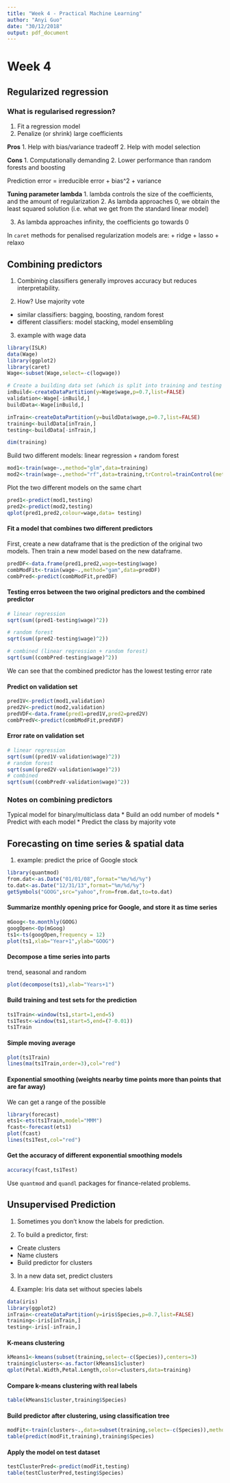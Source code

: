 ```yaml
---
title: "Week 4 - Practical Machine Learning"
author: "Anyi Guo"
date: "30/12/2018"
output: pdf_document
---
```


# Week 4

## Regularized regression
### What is regularised regression?
1. Fit a regression model
2. Penalize (or shrink) large coefficients

**Pros**
1. Help with bias/variance tradeoff
2. Help with model selection

**Cons**
1. Computationally demanding
2. Lower performance than random forests and boosting 


Prediction error = irreducible error + bias^2 + variance

**Tuning parameter lambda**
1. lambda controls the size of the coefficients, and the amount of regularization 
2. As lambda approaches 0, we obtain the least squared solution (i.e. what we get from the standard linear model)

3. As lambda approaches infinity, the coefficients go towards 0

In `caret` methods for penalised regularization models are:
+ ridge
+ lasso
+ relaxo

## Combining predictors
1. Combining classifiers generally improves accuracy but reduces interpretability.

2. How? Use majority vote
* similar classifiers: bagging, boosting, random forest
* different classifiers: model stacking, model ensembling

3. example with wage data
```r
library(ISLR)
data(Wage)
library(ggplot2)
library(caret)
Wage<-subset(Wage,select=-c(logwage))

# Create a building data set (which is split into training and testing data) and validation set
inBuild<-createDataPartition(y=Wage$wage,p=0.7,list=FALSE)
validation<-Wage[-inBuild,]
buildData<-Wage[inBuild,]

inTrain<-createDataPartition(y=buildData$wage,p=0.7,list=FALSE)
training<-buildData[inTrain,]
testing<-buildData[-inTrain,]

dim(training)
```

Build two different models: linear regression + random forest
```r
mod1<-train(wage~.,method="glm",data=training)
mod2<-train(wage~.,method="rf",data=training,trControl=trainControl(method="cv"),number=3)
```

Plot the two different models on the same chart
```r
pred1<-predict(mod1,testing)
pred2<-predict(mod2,testing)
qplot(pred1,pred2,colour=wage,data= testing)
```

#### Fit a model that combines two different predictors

First, create a new dataframe that is the prediction of the original two models. Then train a new model based on the new dataframe. 
```r
predDF<-data.frame(pred1,pred2,wage=testing$wage)
combModFit<-train(wage~.,method="gam",data=predDF)
combPred<-predict(combModFit,predDF)
```

#### Testing erros between the two original predictors and the combined predictor
```r
# linear regression
sqrt(sum((pred1-testing$wage)^2))

# random forest
sqrt(sum((pred2-testing$wage)^2))

# combined (linear regression + random forest)
sqrt(sum((combPred-testing$wage)^2))
```

We can see that the combined predictor has the lowest testing error rate

#### Predict on validation set
```r
pred1V<-predict(mod1,validation)
pred2V<-predict(mod2,validation)
predVDF<-data.frame(pred1=pred1V,pred2=pred2V)
combPredV<-predict(combModFit,predVDF)
```

#### Error rate on validation set
```r
# linear regression
sqrt(sum((pred1V-validation$wage)^2))
# random forest
sqrt(sum((pred2V-validation$wage)^2))
# combined 
sqrt(sum((combPredV-validation$wage)^2))

```

### Notes on combining predictors
Typical model for binary/multiclass data
* Build an odd number of models
* Predict with each model
* Predict the class by majority vote

## Forecasting on time series & spatial data
1. example: predict the price of Google stock 
```r
library(quantmod)
from.dat<-as.Date("01/01/08",format="%m/%d/%y")
to.dat<-as.Date("12/31/13",format="%m/%d/%y")
getSymbols("GOOG",src="yahoo",from=from.dat,to=to.dat)
```

#### Summarize monthly opening price for Google, and store it as time series
```r
mGoog<-to.monthly(GOOG)
googOpen<-Op(mGoog)
ts1<-ts(googOpen,frequency = 12)
plot(ts1,xlab="Year+1",ylab="GOOG")
```

#### Decompose a time series into parts
trend, seasonal and random 
```r
plot(decompose(ts1),xlab="Years+1")
```

#### Build training and test sets for the prediction
```r
ts1Train<-window(ts1,start=1,end=5)
ts1Test<-window(ts1,start=5,end=(7-0.01))
ts1Train
```

#### Simple moving average
```r
plot(ts1Train)
lines(ma(ts1Train,order=3),col="red")
```

#### Exponential smoothing (weights nearby time points more than points that are far away)

We can get a range of the possible 
```r
library(forecast)
ets1<-ets(ts1Train,model="MMM")
fcast<-forecast(ets1)
plot(fcast)
lines(ts1Test,col="red")
```

#### Get the accuracy of different exponential smoothing models

```r
accuracy(fcast,ts1Test)
```

Use `quantmod` and `quandl` packages for finance-related problems.

## Unsupervised Prediction

1. Sometimes you don't know the labels for prediction. 

2. To build a predictor, first:
* Create clusters
* Name clusters
* Build predictor for clusters

3. In a new data set, predict clusters

4. Example: Iris data set without species labels
```r
data(iris)
library(ggplot2)
inTrain<-createDataPartition(y=iris$Species,p=0.7,list=FALSE)
training<-iris[inTrain,]
testing<-iris[-inTrain,]
```

#### K-means clustering
```r
kMeans1<-kmeans(subset(training,select=-c(Species)),centers=3)
training$clusters<-as.factor(kMeans1$cluster)
qplot(Petal.Width,Petal.Length,color=clusters,data=training)
```

#### Compare k-means clustering with real labels
```r
table(kMeans1$cluster,training$Species)
```

#### Build predictor after clustering, using classification tree
```r
modFit<-train(clusters~.,data=subset(training,select=-c(Species)),method="rpart")
table(predict(modFit,training),training$Species)
```

#### Apply the model on test dataset
```r
testClusterPred<-predict(modFit,testing)
table(testClusterPred,testing$Species)
```